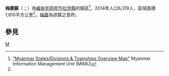 {{Infobox settlement
|name = 梅塞鎮
|native_name = {{lang|my|မယ်စဲ့‌မြို့နယ်}}
|settlement_type = [[包拉克縣|包拉克縣]]鎮區
|image_skyline = 
|image_map = 
|mapsize = 150px
|map_caption = 
|pushpin_label_position = bottom
|pushpin_map = Burma
|pushpin_map_caption = 梅塞鎮在緬甸的位置
|seat = [[梅塞_(緬甸)|梅塞]]
|seat_type = 首府
|subdivision_type = 國家
|subdivision_name = {{flag|Burma}}
|subdivision_type1 = [[缅甸行政区划|省]]
|subdivision_name1 = [[克耶邦|克耶邦]]
|subdivision_type2 = [[縣_(緬甸)|縣]]
|subdivision_name2 = [[包拉克縣|包拉克縣]]
|area_total_km2 = 1,810.0
|population_footnotes =<ref name="citypopulation">[http://www.citypopulation.de/php/myanmar-admin.php MYANMAR: Administrative Division]. Citypopulation. 2015-12-07</ref>
|population = 6,319
|population_as_of = 2014
|population_density_km2 = 3.49
|coordinates_display = inline,title
|coordinates_region = MM
|latNS = N
|latd = 18
|latm = 38
|lats = 00
|longEW = E
|longd = 97
|longm = 40
|longs = 00
|elevation_ft = 
|elevation_m = 
|timezone = [[Myanmar_Standard_Time|MST]]
|utc_offset = +6:30
|website =
}}

'''梅塞鎮'''（{{lang-my|မယ်စဲ့‌မြို့နယ်}}；{{lang-en|Mese Township}}）為[[緬甸|緬甸]][[克耶邦|克耶邦]][[包拉克縣|包拉克縣]]的鎮區<ref name="MIMU001">[http://www.burmalibrary.org/docs6/MIMU001_A3_SD%20&%20Township%20Overview.pdf "Myanmar States/Divisions & Townships Overview Map"] {{webarchive|url=https://web.archive.org/web/20101203160828/http://www.burmalibrary.org/docs6/MIMU001_A3_SD%20%26%20Township%20Overview.pdf |date=2010-12-03 }} Myanmar Information Management Unit (MIMU)</ref>。2014年人口6,319人，區域面積1,810平方公里<ref name=citypopulation/>。[[梅塞_(緬甸)|梅塞]]為該鎮之首府。

==參見==
{{Reflist}}

{{克耶邦行政區劃|state=collapsed}}

[[Category:克耶邦鎮區|M]]

{{Burma-geo-stub}}